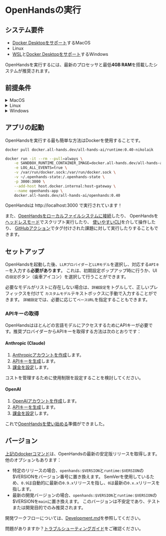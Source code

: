 # OpenHandsの実行

## システム要件

- [Docker Desktopをサポート](https://docs.docker.com/desktop/setup/install/mac-install/#system-requirements)するMacOS
- Linux
- [WSL](https://learn.microsoft.com/en-us/windows/wsl/install)と[Docker Desktopをサポート](https://docs.docker.com/desktop/setup/install/windows-install/#system-requirements)するWindows

OpenHandsを実行するには、最新のプロセッサと最低**4GB RAM**を搭載したシステムが推奨されます。

## 前提条件

<details>
  <summary>MacOS</summary>

  **Docker Desktop**

  1. [MacにDocker Desktopをインストール](https://docs.docker.com/desktop/setup/install/mac-install)します。
  2. Docker Desktopを開き、`設定 > 詳細設定`に移動して、`デフォルトのDockerソケットの使用を許可する`が有効になっていることを確認します。
</details>

<details>
  <summary>Linux</summary>

  :::note
  Ubuntu 22.04でテスト済み。
  :::

  **Docker Desktop**

  1. [LinuxにDocker Desktopをインストール](https://docs.docker.com/desktop/setup/install/linux/)します。

</details>

<details>
  <summary>Windows</summary>

  **WSL**

  1. [WSLをインストール](https://learn.microsoft.com/en-us/windows/wsl/install)します。
  2. PowerShellで`wsl --version`を実行し、`Default Version: 2`であることを確認します。

  **Docker Desktop**

  1. [WindowsにDocker Desktopをインストール](https://docs.docker.com/desktop/setup/install/windows-install)します。
  2. Docker Desktopを開き、`設定`で以下を確認します：
  - 一般：`WSL 2ベースのエンジンを使用する`が有効になっている。
  - リソース > WSL統合：`デフォルトのWSLディストリビューションとの統合を有効にする`が有効になっている。

  :::note
  アプリを起動するための以下のdockerコマンドは、WSLターミナル内で実行する必要があります。
  :::

</details>

## アプリの起動

OpenHandsを実行する最も簡単な方法はDockerを使用することです。

```bash
docker pull docker.all-hands.dev/all-hands-ai/runtime:0.40-nikolaik

docker run -it --rm --pull=always \
    -e SANDBOX_RUNTIME_CONTAINER_IMAGE=docker.all-hands.dev/all-hands-ai/runtime:0.40-nikolaik \
    -e LOG_ALL_EVENTS=true \
    -v /var/run/docker.sock:/var/run/docker.sock \
    -v ~/.openhands-state:/.openhands-state \
    -p 3000:3000 \
    --add-host host.docker.internal:host-gateway \
    --name openhands-app \
    docker.all-hands.dev/all-hands-ai/openhands:0.40
```

OpenHandsは http://localhost:3000 で実行されています！

また、[OpenHandsをローカルファイルシステムに接続](https://docs.all-hands.dev/modules/usage/runtimes/docker#connecting-to-your-filesystem)したり、
OpenHandsを[ヘッドレスモード](https://docs.all-hands.dev/modules/usage/how-to/headless-mode)でスクリプト実行したり、
[使いやすいCLI](https://docs.all-hands.dev/modules/usage/how-to/cli-mode)を介して操作したり、
[GitHubアクション](https://docs.all-hands.dev/modules/usage/how-to/github-action)でタグ付けされた課題に対して実行したりすることもできます。

## セットアップ

OpenHandsを起動した後、`LLMプロバイダー`と`LLMモデル`を選択し、対応する`APIキー`を入力する**必要があります**。
これは、初期設定ポップアップ時に行うか、UIの`設定`ボタン（歯車アイコン）を選択して行うことができます。

必要なモデルがリストに存在しない場合は、`詳細設定`をトグルして、正しいプレフィックスを付けて
`カスタムモデル`テキストボックスに手動で入力することができます。
`詳細設定`では、必要に応じて`ベースURL`を指定することもできます。

### APIキーの取得

OpenHandsはほとんどの言語モデルにアクセスするためにAPIキーが必要です。推奨プロバイダーからAPIキーを取得する方法は次のとおりです：

#### Anthropic (Claude)

1. [Anthropicアカウントを作成](https://console.anthropic.com/)します。
2. [APIキーを生成](https://console.anthropic.com/settings/keys)します。
3. [課金を設定](https://console.anthropic.com/settings/billing)します。

コストを管理するために使用制限を設定することを検討してください。

#### OpenAI

1. [OpenAIアカウントを作成](https://platform.openai.com/)します。
2. [APIキーを生成](https://platform.openai.com/api-keys)します。
3. [課金を設定](https://platform.openai.com/account/billing/overview)します。

これで[OpenHandsを使い始める](./getting-started)準備ができました。

## バージョン

[上記のdockerコマンド](./installation#start-the-app)は、OpenHandsの最新の安定版リリースを取得します。他のオプションもあります：
- 特定のリリースの場合、`openhands:$VERSION`と`runtime:$VERSION`の$VERSIONをバージョン番号に置き換えます。
SemVerを使用しているため、`0.9`は自動的に最新の`0.9.x`リリースを指し、`0`は最新の`0.x.x`リリースを指します。
- 最新の開発バージョンの場合、`openhands:$VERSION`と`runtime:$VERSION`の$VERSIONを`main`に置き換えます。
このバージョンは不安定であり、テストまたは開発目的でのみ推奨されます。

開発ワークフローについては、[Development.md](https://github.com/All-Hands-AI/OpenHands/blob/main/Development.md)を参照してください。

問題がありますか？[トラブルシューティングガイド](https://docs.all-hands.dev/modules/usage/troubleshooting)をご確認ください。

